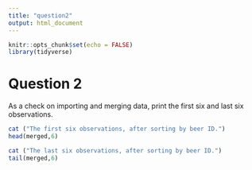 ```yaml
---
title: "question2"
output: html_document
---
```


```r
knitr::opts_chunk$set(echo = FALSE)
library(tidyverse)
```

# Question 2
As a check on importing and merging data, print the first six and last six observations.
```r
cat ("The first six observations, after sorting by beer ID.")
head(merged,6)
```
```r
cat ("The last six observations, after sorting by beer ID.")
tail(merged,6)
```

